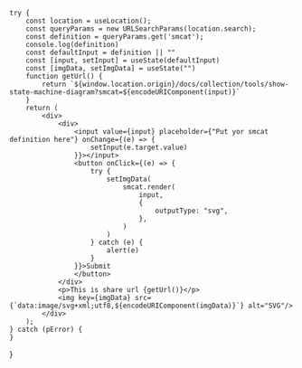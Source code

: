 
	try {
		const location = useLocation();
		const queryParams = new URLSearchParams(location.search);
		const definition = queryParams.get('smcat');
		console.log(definition)
		const defaultInput = definition || ""
		const [input, setInput] = useState(defaultInput)
		const [imgData, setImgData] = useState("")
		function getUrl() {
			return `${window.location.origin}/docs/collection/tools/show-state-machine-diagram?smcat=${encodeURIComponent(input)}`
		}
		return (
			<div>
				<div>
					<input value={input} placeholder={"Put yor smcat definition here"} onChange={(e) => {
						setInput(e.target.value)
					}}></input>
					<button onClick={(e) => {
						try {
							setImgData(
								smcat.render(
									input,
									{
										outputType: "svg",
									},
								)
							)
						} catch (e) {
							alert(e)
						}
					}}>Submit
					</button>
				</div>
				<p>This is share url {getUrl()}</p>
				<img key={imgData} src={`data:image/svg+xml;utf8,${encodeURIComponent(imgData)}`} alt="SVG"/>
			</div>
		);
	} catch (pError) {
	}
}

<Render/>